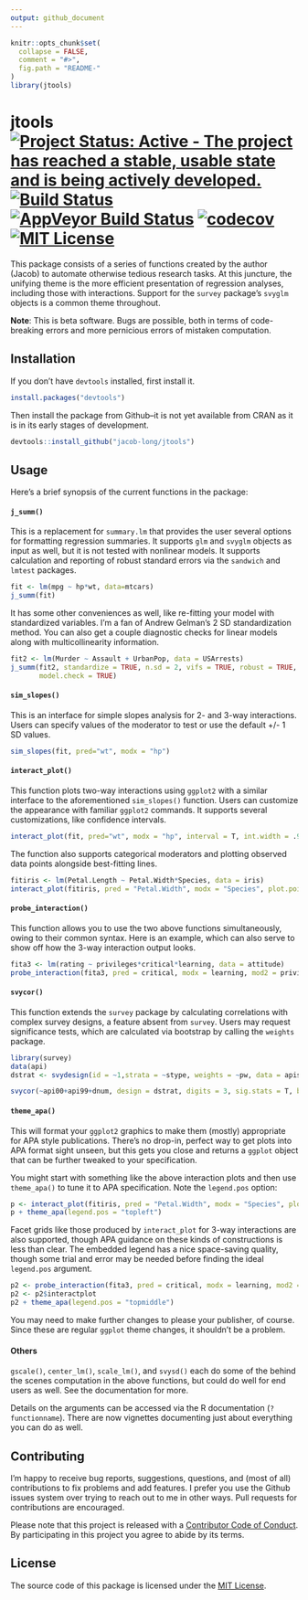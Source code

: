 ```yaml
---
output: github_document
---
```


<!-- README.md is generated from README.Rmd. Please edit that file -->

```r
knitr::opts_chunk$set(
  collapse = FALSE,
  comment = "#>",
  fig.path = "README-"
)
library(jtools)
```

# jtools [![Project Status: Active - The project has reached a stable, usable state and is being actively developed.](http://www.repostatus.org/badges/latest/active.svg)](http://www.repostatus.org/#active) [![Build Status](https://travis-ci.org/jacob-long/jtools.svg?branch=master)](https://travis-ci.org/jacob-long/jtools) [![AppVeyor Build Status](https://ci.appveyor.com/api/projects/status/github/jacob-long/JTools?branch=master&svg=true)](https://ci.appveyor.com/project/jacob-long/JTools) [![codecov](https://codecov.io/gh/jacob-long/jtools/branch/master/graph/badge.svg)](https://codecov.io/gh/jacob-long/jtools) [![MIT License](https://img.shields.io/badge/license-MIT-blue.svg?style=flat)](https://opensource.org/licenses/MIT)

This package consists of a series of functions created by the author (Jacob) to 
automate otherwise tedious research tasks. At this juncture, the unifying theme 
is the more efficient presentation of regression analyses, including those with 
interactions. Support for the `survey` package's `svyglm` objects is a common theme
throughout.

**Note**: This is beta software. Bugs are possible, both in terms of code-breaking
errors and more pernicious errors of mistaken computation.

## Installation

If you don't have `devtools` installed, first install it.

```r
install.packages("devtools")
```

Then install the package from Github--it is not yet available from CRAN as it is in its early stages of development.

```r
devtools::install_github("jacob-long/jtools")
```

## Usage

Here's a brief synopsis of the current functions in the package:

#### `j_summ()` 
This is a replacement for `summary.lm` that provides the user several options for formatting regression summaries. It supports `glm` and `svyglm` objects as input as well, but it is not tested with nonlinear models. It supports calculation and reporting of robust standard errors via the `sandwich` and `lmtest` packages.

```r
fit <- lm(mpg ~ hp*wt, data=mtcars)
j_summ(fit)
```


It has some other conveniences as well, like re-fitting your model with standardized
variables. I'm a fan of Andrew Gelman's 2 SD standardization method. You can also
get a couple diagnostic checks for linear models along with multicollinearity
information.

```r
fit2 <- lm(Murder ~ Assault + UrbanPop, data = USArrests)
j_summ(fit2, standardize = TRUE, n.sd = 2, vifs = TRUE, robust = TRUE,
       model.check = TRUE)
```


#### `sim_slopes()`
This is an interface for simple slopes analysis for 2- and 3-way interactions. Users can specify values of the moderator to test or use the default +/- 1 SD values.

```r
sim_slopes(fit, pred="wt", modx = "hp")
```


#### `interact_plot()`
This function plots two-way interactions using `ggplot2` with a similar interface to the aforementioned `sim_slopes()` function. Users can customize the appearance with familiar `ggplot2` commands. It supports several customizations, like confidence intervals.

```r
interact_plot(fit, pred="wt", modx = "hp", interval = T, int.width = .95)
```

The function also supports categorical moderators and plotting observed data points alongside best-fitting lines.

```r
fitiris <- lm(Petal.Length ~ Petal.Width*Species, data = iris)
interact_plot(fitiris, pred = "Petal.Width", modx = "Species", plot.points = TRUE)
```

#### `probe_interaction()`

This function allows you to use the two above functions simultaneously, owing to
their common syntax. Here is an example, which can also serve to show off how the
3-way interaction output looks.

```r
fita3 <- lm(rating ~ privileges*critical*learning, data = attitude)
probe_interaction(fita3, pred = critical, modx = learning, mod2 = privileges)
```


#### `svycor()`
This function extends the `survey` package by calculating correlations with complex survey designs, a 
feature absent from `survey`. Users may request significance tests, which are calculated 
via bootstrap by calling the `weights` package.

```r
library(survey)
data(api)
dstrat <- svydesign(id = ~1,strata = ~stype, weights = ~pw, data = apistrat, fpc=~fpc)

svycor(~api00+api99+dnum, design = dstrat, digits = 3, sig.stats = T, bootn = 2000)
```

#### `theme_apa()` 
This will format your `ggplot2` graphics to make them (mostly) appropriate for APA style publications.
There's no drop-in, perfect way to get plots into APA format sight unseen, but this 
gets you close and returns a `ggplot` object that can be further tweaked to your specification.

You might start with something like the above interaction plots and then use
`theme_apa()` to tune it to APA specification. Note the `legend.pos` option:

```r
p <- interact_plot(fitiris, pred = "Petal.Width", modx = "Species", plot.points = TRUE)
p + theme_apa(legend.pos = "topleft")
```

Facet grids like those produced by `interact_plot` for 3-way interactions are 
also supported, though APA guidance on these kinds of constructions is less 
than clear. The embedded legend has a nice space-saving quality, though some
trial and error may be needed before finding the ideal `legend.pos` argument.

```r
p2 <- probe_interaction(fita3, pred = critical, modx = learning, mod2 = privileges)
p2 <- p2$interactplot
p2 + theme_apa(legend.pos = "topmiddle") 
```

You may need to make further changes to please your publisher, of course. Since
these are regular `ggplot` theme changes, it shouldn't be a problem.

#### Others 

`gscale()`, `center_lm()`, `scale_lm()`, and `svysd()` each do some of the behind
the scenes computation in the above functions, but could do well for end users 
as well. See the documentation for more.

Details on the arguments can be accessed via the R documentation (`?functionname`). 
There are now vignettes documenting just about everything you can do as well.

## Contributing

I'm happy to receive bug reports, suggestions, questions, and (most of all) contributions to fix problems and add features. I prefer you use the Github issues system over trying to reach out to me in other ways. Pull requests for contributions are encouraged.

Please note that this project is released with a [Contributor Code of Conduct](CONDUCT.md). By participating in this project you agree to abide by its terms.

## License

The source code of this package is licensed under the [MIT License](http://opensource.org/licenses/mit-license.php).
